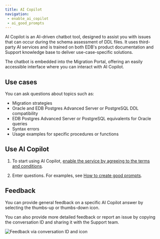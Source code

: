 ```yaml
---
title: AI Copilot 
navigation: 
 - enable_ai_copilot
 - ai_good_prompts
---
```


AI Copilot is an AI-driven chatbot tool, designed to assist you with issues that can occur during the schema assessment of DDL files.
It uses third-party AI services and is trained on both EDB's product documentation and Support knowledge base to deliver use-case-specific solutions. 

The chatbot is embedded into the Migration Portal, offering an easily accessible interface where you can interact with AI Copilot.

## Use cases 

You can ask questions about topics such as:

-   Migration strategies 
-   Oracle and EDB Postgres Advanced Server or PostgreSQL DDL compatibility
-   EDB Postgres Advanced Server or PostgreSQL equivalents for Oracle queries
-   Syntax errors 
-   Usage examples for specific procedures or functions 

## Use AI Copilot

1.  To start using AI Copilot, [enable the service by agreeing to the terms and conditions](enable_ai_copilot/).

1.  Enter questions. For examples, see [How to create good prompts](ai_good_prompts/).

## Feedback 

You can provide general feedback on a specific AI Copilot answer by selecting the thumbs-up or thumbs-down icon.

You can also provide more detailed feedback or report an issue by copying the conversation ID and sharing it with the Support team.

![Feedback via conversation ID and icon](../../images/mp_ai_copilot_feedback_pgai.png)
